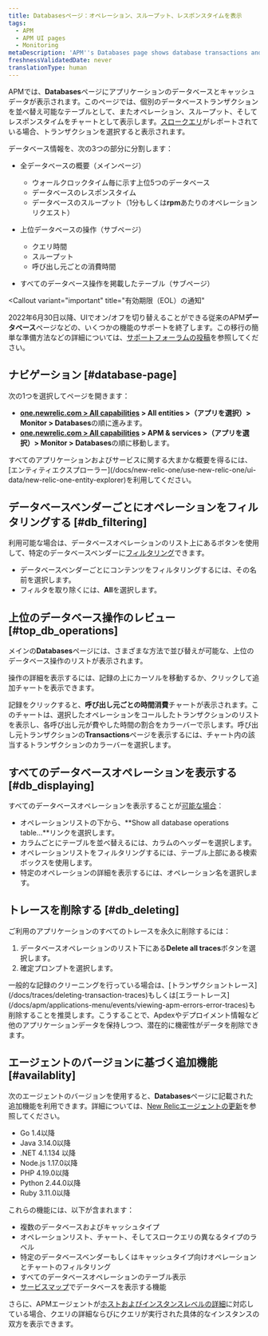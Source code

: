 ```yaml
---
title: Databasesページ：オペレーション、スループット、レスポンスタイムを表示
tags:
  - APM
  - APM UI pages
  - Monitoring
metaDescription: 'APM''s Databases page shows database transactions and slow database queries as tables. It also shows operations, throughput, and query time as charts.'
freshnessValidatedDate: never
translationType: human
---
```


APMでは、**Databases**ページにアプリケーションのデータベースとキャッシュデータが表示されます。このページでは、個別のデータベーストランザクションを並べ替え可能なテーブルとして、またオペレーション、スループット、そしてレスポンスタイムをチャートとして表示します。[スロークエリ](/docs/apm/applications-menu/monitoring/viewing-slow-query-details)がレポートされている場合、トランザクションを選択すると表示されます。

データベース情報を、次の3つの部分に分割します：

* 全データベースの概要（メインページ）

  * ウォールクロックタイム毎に示す上位5つのデータベース
  * データベースのレスポンスタイム
  * データベースのスループット（1分もしくは**rpm**あたりのオペレーションリクエスト）

* 上位データベースの操作（サブページ）

  * クエリ時間
  * スループット
  * 呼び出し元ごとの消費時間

* すべてのデータベース操作を掲載したテーブル（サブページ）

<Callout
  variant="important"
  title="有効期限（EOL）の通知"
>
  2022年6月30日以降、UIでオン/オフを切り替えることができる従来のAPM**データベース**ページなどの、いくつかの機能のサポートを終了します。この移行の簡単な準備方法などの詳細については、[サポートフォーラムの投稿](https://discuss.newrelic.com/t/q1-bulk-eol-announcement-fy23/181744)を参照してください。
</Callout>

## ナビゲーション [#database-page]

次の1つを選択してページを開きます：

* **[one.newrelic.com > All capabilities](https://one.newrelic.com/all-capabilities) > All entities >（アプリを選択）> Monitor > Databases**の順に進みます。
* **[one.newrelic.com > All capabilities](https://one.newrelic.com/all-capabilities) > APM & services >（アプリを選択）> Monitor > Databases**の順に移動します。

<Callout variant="tip">
  すべてのアプリケーションおよびサービスに関する大まかな概要を得るには、[エンティティエクスプローラー](/docs/new-relic-one/use-new-relic-one/ui-data/new-relic-one-entity-explorer)を利用してください。
</Callout>

## データベースベンダーごとにオペレーションをフィルタリングする [#db_filtering]

利用可能な場合は、データベースオペレーションのリスト上にあるボタンを使用して、特定のデータベースベンダーに[フィルタリング](#availablity)できます。

* データベースベンダーごとにコンテンツをフィルタリングするには、その名前を選択します。
* フィルタを取り除くには、**All**を選択します。

## 上位のデータベース操作のレビュー [#top_db_operations]

メインの**Databases**ページには、さまざまな方法で並び替えが可能な、上位のデータベース操作のリストが表示されます。

操作の詳細を表示するには、記録の上にカーソルを移動するか、クリックして追加チャートを表示できます。

記録をクリックすると、**呼び出し元ごとの時間消費**チャートが表示されます。このチャートは、選択したオペレーションをコールしたトランザクションのリストを表示し、各呼び出し元が費やした時間の割合をカラーバーで示します。呼び出し元トランザクションの**Transactions**ページを表示するには、チャート内の該当するトランザクションのカラーバーを選択します。

## すべてのデータベースオペレーションを表示する [#db_displaying]

すべてのデータベースオペレーションを表示することが[可能な場合](#availability)：

* オペレーションリストの下から、**Show all database operations table...**リンクを選択します。
* カラムごとにテーブルを並べ替えるには、カラムのヘッダーを選択します。
* オペレーションリストをフィルタリングするには、テーブル上部にある検索ボックスを使用します。
* 特定のオペレーションの詳細を表示するには、オペレーション名を選択します。

## トレースを削除する [#db_deleting]

ご利用のアプリケーションのすべてのトレースを永久に削除するには：

1. データベースオペレーションのリスト下にある**Delete all traces**ボタンを選択します。
2. 確定プロンプトを選択します。

<Callout variant="tip">
  一般的な記録のクリーニングを行っている場合は、[トランザクショントレース](/docs/traces/deleting-transaction-traces)もしくは[エラートレース](/docs/apm/applications-menu/events/viewing-apm-errors-error-traces)も削除することを推奨します。こうすることで、Apdexやデプロイメント情報など他のアプリケーションデータを保持しつつ、潜在的に機密性がデータを削除できます。
</Callout>

## エージェントのバージョンに基づく追加機能 [#availablity]

次のエージェントのバージョンを使用すると、**Databases**ページに記載された追加機能を利用できます。詳細については、[New Relicエージェントの更新](/docs/agents/manage-apm-agents/installation/update-new-relic-agent)を参照してください。

* Go 1.4以降
* Java 3.14.0以降
* .NET 4.1.134 以降
* Node.js 1.17.0以降
* PHP 4.19.0以降
* Python 2.44.0以降
* Ruby 3.11.0以降

これらの機能には、以下が含まれます：

* 複数のデータベースおよびキャッシュタイプ
* オペレーションリスト、チャート、そしてスロークエリの異なるタイプのラベル
* 特定のデータベースベンダーもしくはキャッシュタイプ向けオペレーションとチャートのフィルタリング
* すべてのデータベースオペレーションのテーブル表示
* [サービスマップ](/docs/apm/applications-menu/monitoring/service-maps)でデータベースを表示する機能

さらに、APMエージェントが[ホストおよびインスタンスレベルの詳細](/docs/apm/applications-menu/features/analyze-database-instance-level-performance-issues)に対応している場合、クエリの詳細ならびにクエリが実行された具体的なインスタンスの双方を表示できます。